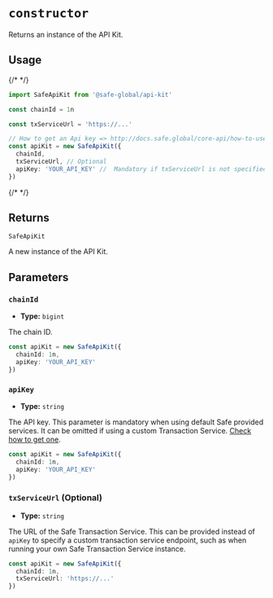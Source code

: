 # `constructor`

Returns an instance of the API Kit.

## Usage

{/* <!-- vale off --> */}

```typescript
import SafeApiKit from '@safe-global/api-kit'

const chainId = 1n

const txServiceUrl = 'https://...'

// How to get an Api key => http://docs.safe.global/core-api/how-to-use-api-keys
const apiKit = new SafeApiKit({
  chainId,
  txServiceUrl, // Optional
  apiKey: 'YOUR_API_KEY' //  Mandatory if txServiceUrl is not specified
})
```

{/* <!-- vale on --> */}

## Returns

`SafeApiKit`

A new instance of the API Kit.

## Parameters

### `chainId`

- **Type:** `bigint`

The chain ID.

```typescript focus=2
const apiKit = new SafeApiKit({
  chainId: 1n,
  apiKey: 'YOUR_API_KEY'
})
```

### `apiKey`

- **Type:** `string`

The API key. This parameter is mandatory when using default Safe provided services. It can be omitted if using a custom Transaction Service. [Check how to get one](../core-api/how-to-use-api-keys).

```typescript focus=3
const apiKit = new SafeApiKit({
  chainId: 1n,
  apiKey: 'YOUR_API_KEY'
})
```

### `txServiceUrl` (Optional)

- **Type:** `string`

The URL of the Safe Transaction Service. This can be provided instead of `apiKey` to specify a custom transaction service endpoint, such as when running your own Safe Transaction Service instance.

```typescript focus=3
const apiKit = new SafeApiKit({
  chainId: 1n,
  txServiceUrl: 'https://...'
})
```
